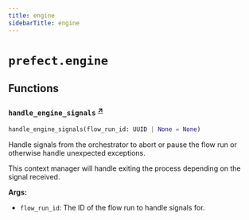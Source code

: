 ```yaml
---
title: engine
sidebarTitle: engine
---
```


# `prefect.engine`

## Functions

### `handle_engine_signals` <sup><a href="https://github.com/PrefectHQ/prefect/blob/main/src/prefect/engine.py#L32" target="_blank">↗</a></sup>

```python
handle_engine_signals(flow_run_id: UUID | None = None)
```


Handle signals from the orchestrator to abort or pause the flow run or otherwise
handle unexpected exceptions.

This context manager will handle exiting the process depending on the signal received.

**Args:**
- `flow_run_id`: The ID of the flow run to handle signals for.

